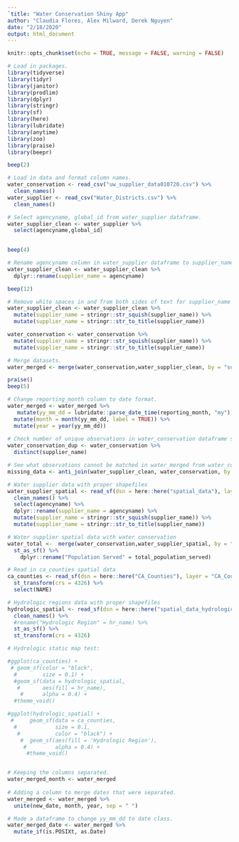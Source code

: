 ```yaml
---
`title: "Water Conservation Shiny App"
author: "Claudia Flores, Alex Milward, Derek Nguyen"
date: "2/18/2020"
output: html_document
---
```


```r
knitr::opts_chunk$set(echo = TRUE, message = FALSE, warning = FALSE)
```

```r
# Load in packages. 
library(tidyverse)
library(tidyr) 
library(janitor)
library(prodlim)
library(dplyr)
library(stringr)
library(sf)
library(here)
library(lubridate)
library(anytime)
library(zoo)
library(praise)
library(beepr)

beep(2)
```

```r
# Load in data and format column names.
water_conservation <- read_csv("uw_supplier_data010720.csv") %>% 
  clean_names()
water_supplier <- read_csv("Water_Districts.csv") %>% 
  clean_names()

# Select agencyname, global_id from water_supplier dataframe.
water_supplier_clean <- water_supplier %>% 
  select(agencyname,global_id)

 
beep(4)

# Rename agencyname column in water_supplier dataframe to supplier_name.
water_supplier_clean <- water_supplier_clean %>%
  dplyr::rename(supplier_name = agencyname)

beep(12)

# Remove white spaces in and from both sides of text for supplier_name column in both datafames.
water_supplier_clean <- water_supplier_clean %>% 
  mutate(supplier_name = stringr::str_squish(supplier_name)) %>% 
  mutate(supplier_name = stringr::str_to_title(supplier_name)) 

water_conservation <- water_conservation %>% 
  mutate(supplier_name = stringr::str_squish(supplier_name)) %>% 
  mutate(supplier_name = stringr::str_to_title(supplier_name))

# Merge datasets.
water_merged <- merge(water_conservation,water_supplier_clean, by = "supplier_name")

praise()
beep(5)

# Change reporting_month column to date format.
water_merged <- water_merged %>% 
   mutate(yy_mm_dd = lubridate::parse_date_time(reporting_month, "my")) %>% 
  mutate(month = month(yy_mm_dd, label = TRUE)) %>% 
  mutate(year = year(yy_mm_dd))
         
# Check number of unique observations in water_conservation dataframe supplier_name column.
water_conservation_dup <- water_conservation %>% 
  distinct(supplier_name) 

# See what observations cannot be matched in water_merged from water_conservation and water_supplier dataframes.
missing_data <- anti_join(water_supplier_clean, water_conservation, by = "supplier_name")

# Water supplier data with proper shapefiles
water_supplier_spatial <- read_sf(dsn = here::here("spatial_data"), layer = "Water_Districts") %>%
  clean_names() %>% 
  select(agencyname) %>% 
  dplyr::rename(supplier_name = agencyname) %>% 
  mutate(supplier_name = stringr::str_squish(supplier_name)) %>% 
  mutate(supplier_name = stringr::str_to_title(supplier_name))

# Water supplier spatial data with water conservation
water_total <-  merge(water_conservation,water_supplier_spatial, by = "supplier_name") %>% 
  st_as_sf() %>% 
    dplyr::rename("Population Served" = total_population_served)

# Read in ca_counties spatial data
ca_counties <- read_sf(dsn = here::here("CA_Counties"), layer = "CA_Counties_TIGER2016") %>%
  st_transform(crs = 4326) %>% 
  select(NAME)

# Hydrologic regions data with proper shapefiles
hydrologic_spatial <- read_sf(dsn = here::here("spatial_data_hydrologic"), layer = "Hydrologic_Regions") %>%
  clean_names() %>% 
  #rename("Hydrologic Region" = hr_name) %>% 
  st_as_sf() %>% 
  st_transform(crs = 4326)

# Hydrologic static map test:

#ggplot(ca_counties) +
 # geom_sf(color = "black",
  #        size = 0.1) +
  #geom_sf(data = hydrologic_spatial,
   #       aes(fill = hr_name),
    #      alpha = 0.4) +
  #theme_void() 

#ggplot(hydrologic_spatial) +
 #     geom_sf(data = ca_counties,
  #            size = 0.1,
   #           color = "black") +
    #  geom_sf(aes(fill = 'Hydrologic Region'),
     #         alpha = 0.4) +
      #theme_void()


# Keeping the columns separated.
water_merged_month <- water_merged
  
# Adding a column to merge dates that were separated. 
water_merged <- water_merged %>%
  unite(new_date, month, year, sep = " ")

# Made a dataframe to change yy_mm_dd to date class.
water_merged_date <- water_merged %>% 
  mutate_if(is.POSIXt, as.Date)



```


















